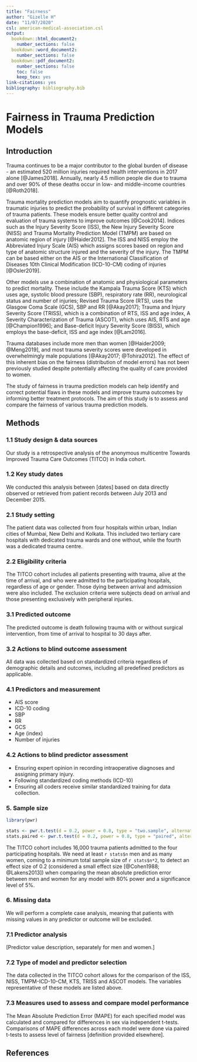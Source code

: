 ```yaml
---
title: "Fairness"
author: "Gizelle H"
date: "11/07/2020"
csl: american-medical-association.csl
output:
  bookdown::html_document2:
    number_sections: false
  bookdown::word_document2:
    number_sections: false    
  bookdown::pdf_document2:
    number_sections: false
    toc: false
    keep_tex: yes
link-citations: yes
bibliography: bibliography.bib
---
```


# Fairness in Trauma Prediction Models

## Introduction

Trauma continues to be a major contributor to the global burden of
disease - an estimated 520 million injuries required health
interventions in 2017 alone [@James2018]. Annually, nearly 4.5 million people
die due to trauma and over 90% of these deaths occur in low- and
middle-income countries [@Roth2018].

Trauma mortality prediction models aim to quantify prognostic variables
in traumatic injuries to predict the probability of survival in different
categories of trauma patients. These models ensure better quality control
and evaluation of trauma systems to improve outcomes [@Cook2014]. Indices
such as the Injury Severity Score (ISS), the New Injury Severity Score (NISS)
and Trauma Mortality Prediction Model (TMPM) are based on anatomic region of
injury [@Haider2012]. The ISS and NISS employ the Abbreviated Injury Scale
(AIS) which assigns scores based on region and type of anatomic structure
injured and the severity of the injury. The TMPM can be based either on the
AIS or the International Classification of Diseases 10th Clinical Modification
(ICD-10-CM) coding of injuries [@Osler2019]. 

Other models use a combination of anatomic and physiological parameters to
predict mortality. These include the Kampala Trauma Score (KTS) which uses age,
systolic blood pressure (SBP), respiratory rate (RR), neurological status and
number of injuries; Revised Trauma Score (RTS), uses the Glasgow Coma Scale
(GCS), SBP and RR [@Akay2017]; Trauma and Injury Severity Score (TRISS), which
is a combination of RTS, ISS and age index, A Severity Characterization of
Trauma (ASCOT), which uses AIS, RTS and age [@Champion1996]; and Base-deficit
Injury Severity Score (BISS), which employs the base-deficit, ISS and age
index [@Lam2016].

Trauma databases include more men than women [@Haider2009; @Meng2019],
and most trauma severity scores were developed in overwhelmingly male populations
[@Akay2017; @Tohira2012]. The effect of this inherent bias on the fairness
(distribution of model errors) has not been previously studied
despite potentially affecting the quality of care provided to women.

The study of fairness in trauma prediction models can help identify
and correct potential flaws in these models and improve trauma
outcomes by informing better treatment protocols. The aim of this
study is to assess and compare the fairness of various trauma
prediction models.


## Methods


### 1.1 Study design & data sources

Our study is a retrospective analysis of the anonymous multicentre
Towards Improved Trauma Care Outcomes (TITCO) in India cohort.

### 1.2 Key study dates

We conducted this analysis between [dates] based on data directly
observed or retrieved from patient records between July 2013 and
December 2015.

### 2.1 Study setting

The patient data was collected from four hospitals within urban,
Indian cities of Mumbai, New Delhi and Kolkata. This included two
tertiary care hospitals with dedicated trauma wards and one without,
while the fourth was a dedicated trauma centre.

### 2.2 Eligibility criteria

The TITCO cohort includes all patients presenting with trauma, alive
at the time of arrival, and who were admitted to the participating
hospitals, regardless of age or gender. Those dying between arrival
and admission were also included. The exclusion criteria were subjects
dead on arrival and those presenting exclusively with peripheral
injuries.

### 3.1 Predicted outcome

The predicted outcome is death following trauma with or without
surgical intervention, from time of arrival to hospital to 30 days after.

### 3.2 Actions to blind outcome assessment

All data was collected based on standardized criteria regardless of
demographic details and outcomes, including all predefined predictors
as applicable.

### 4.1 Predictors and measurement

- AIS score
- ICD-10 coding
- SBP
- RR
- GCS
- Age (index)
- Number of injuries

### 4.2 Actions to blind predictor assessment

- Ensuring expert opinion in recording intraoperative diagnoses and assigning primary injury.
- Following standardized coding methods (ICD-10)
- Ensuring all coders receive similar standardized training for data collection. 
	

### 5. Sample size

```r

library(pwr)

stats <- pwr.t.test(d = 0.2, power = 0.8, type = "two.sample", alternative = "two.sided")
stats.paired <- pwr.t.test(d = 0.2, power = 0.8, type = "paired", alternative = "two.sided")

```

The TITCO cohort includes 16,000 trauma patients admitted to the four
participating hospitals. We need at least `r stats$n` men and as
many women, coming to a minimum total sample size of `r stats$n*2`,
to detect an effect size of 0.2 (considered a small effect size
[@Cohen1988; @Lakens2013]) when comparing the mean absolute prediction
error between men and women for any model with 80% power and a
significance level of 5%.

### 6. Missing data

We will perform a complete case analysis, meaning that patients with
missing values in any predictor or outcome will be excluded.

### 7.1 Predictor analysis

[Predictor value description, separately for men and women.]

### 7.2 Type of model and predictor selection

The data collected in the TITCO cohort allows for the comparison of the
ISS, NISS, TMPM-ICD-10-CM, KTS, TRISS and ASCOT models. The variables
representative of these models are listed above.

### 7.3 Measures used to assess and compare model performance

The Mean Absolute Prediction Error (MAPE) for each specified model
was calculated and compared for differences in sex via independent t-tests.
Comparisons of MAPE differences across each model were done via paired
t-tests to assess level of fairness [definition provided elsewhere].


## References
